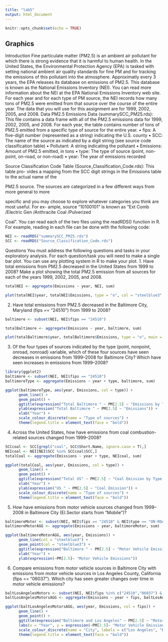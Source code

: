 ---
title: "lab5"
output: html_document
---

```{r setup, include=FALSE}
knitr::opts_chunk$set(echo = TRUE)
```

## Graphics
Introduction
Fine particulate matter (PM2.5) is an ambient air pollutant for which there is strong evidence
that it is harmful to human health. In the United States, the Environmental Protection
Agency (EPA) is tasked with setting national ambient air quality standards for fine PM and
for tracking the emissions of this pollutant into the atmosphere. Approximatly every 3 years,
the EPA releases its database on emissions of PM2.5. This database is known as the National
Emissions Inventory (NEI). You can read more information about the NEI at the EPA National
Emissions Inventory web site.
For each year and for each type of PM source, the NEI records how many tons of PM2.5 were
emitted from that source over the course of the entire year. The data that you will use for this
assignment are for 1999, 2002, 2005, and 2008.
Data
PM2.5 Emissions Data (summarySCC_PM25.rds): This file contains a data frame with all
of the PM2.5 emissions data for 1999, 2002, 2005, and 2008. For each year, the table contains
number of tons of PM2.5 emitted from a specific type of source for the entire year.
• fips: A five-digit number (represented as a string) indicating the U.S. county
• SCC: The name of the source as indicated by a digit string (see source code classification
table)
• Pollutant: A string indicating the pollutant
• Emissions: Amount of PM2.5 emitted, in tons
• type: The type of source (point, non-point, on-road, or non-road)
• year: The year of emissions recorded

Source Classification Code Table (Source_Classification_Code.rds): This table pro-
vides a mapping from the SCC digit strings in the Emissions table to the actual name of the

PM2.5 source. The sources are categorized in a few different ways from more general to more

specific and you may choose to explore whatever categories you think are most useful. For ex-
ample, source “10100101” is known as “Ext Comb /Electric Gen /Anthracite Coal /Pulverized

Coal”.
You can read each of the two files using the readRDS() function in R. For example, reading in
each file can be done with the following code:
```{r}
NEI <- readRDS("summarySCC_PM25.rds")
SCC <- readRDS("Source_Classification_Code.rds")
```

Questions
You must address the following questions and tasks in your exploratory analysis. For each
question/task you will need to make a single bar plot. You can use any plotting system in R
to make your plot.
1. Have total emissions from PM2.5 decreased in the United States from 1999 to 2008?
Make a plot showing the total PM2.5 emission from all sources for each of the years
1999, 2002, 2005, and 2008.
```{r}
totalNEI <- aggregate(Emissions ~ year, NEI, sum)

plot(totalNEI$year, totalNEI$Emissions, type = "o", col = "steelblue3", main = expression("Total US "~ PM[2.5]~ "Emissions by Year"), ylab = expression("Total US "~   PM[2.5] ~ "Emissions"), xlab = "Year")
```

2. Have total emissions from PM2.5 decreased in the Baltimore City, Maryland (fips
== "24510") from 1999 to 2008?
```{r}
baltimore <- subset(NEI, NEI$fips == "24510")

totalBaltimore <- aggregate(Emissions ~ year, baltimore, sum)

plot(totalBaltimore$year, totalBaltimore$Emissions, type = "o", main = expression("Total Baltimore" ~ PM[2.5] ~ "Emissions by Year"), xlab = "Year", ylab = expression("Total Baltimore "~ PM[2.5] ~ "Emissions"), col = "steelblue3")
```

3. Of the four types of sources indicated by the type (point, nonpoint, onroad, nonroad)
variable, which of these four sources have seen decreases in emissions from 1999–2008 for
Baltimore City? Which have seen increases in emissions from 1999–2008?
```{r}
library(ggplot2)
baltimore <- subset(NEI, NEI$fips == "24510")
baltimoreType <- aggregate(Emissions ~ year + type, baltimore, sum)

ggplot(baltimoreType, aes(year, Emissions, col = type)) +
      geom_line() +
      geom_point() +
      ggtitle(expression("Total Baltimore " ~ PM[2.5] ~ "Emissions by Type and Year")) +
      ylab(expression("Total Baltimore " ~ PM[2.5] ~ "Emissions")) +
      xlab("Year") +
      scale_colour_discrete(name = "Type of sources") +
      theme(legend.title = element_text(face = "bold"))
```

4. Across the United States, how have emissions from coal combustion-related sources
changed from 1999–2008?
```{r}
SCCcoal <- SCC[grepl("coal", SCC$Short.Name, ignore.case = T),]
NEIcoal <- NEI[NEI$SCC %in% SCCcoal$SCC,]
totalCoal <- aggregate(Emissions ~ year + type, NEIcoal, sum)

ggplot(totalCoal, aes(year, Emissions, col = type)) +
      geom_line() +
      geom_point() +
      ggtitle(expression("Total US" ~ PM[2.5] ~ "Coal Emission by Type and Year")) +
      xlab("Year") +
      ylab(expression("US " ~ PM[2.5] ~ "Coal Emission")) +
      scale_colour_discrete(name = "Type of sources") +
      theme(legend.title = element_text(face = "bold"))
```

5. How have emissions from motor vehicle sources changed from 1999–2008 in Baltimore
City (EI.Sector starts from “Mobile”)?
```{r}
baltimoreMotor <- subset(NEI, NEI$fips == "24510" & NEI$type == "ON-ROAD")
baltimoreMotorAGG <- aggregate(Emissions ~ year, baltimoreMotor, sum)

ggplot(baltimoreMotorAGG, aes(year, Emissions)) +
      geom_line(col = "steelblue3") +
      geom_point(col = "steelblue3") +
      ggtitle(expression("Baltimore " ~ PM[2.5] ~ "Motor Vehicle Emissions by Year")) +
      xlab("Year") +
      ylab(expression(~PM[2.5]~ "Motor Vehicle Emissions"))
```

6. Compare emissions from motor vehicle sources in Baltimore City with emissions from
motor vehicle sources in Los Angeles County, California (fips == "06037"). Which
city has seen greater changes over time in motor vehicle emissions?
```{r}
baltLosAngelesMotors <- subset(NEI, NEI$fips %in% c("24510","06037") & NEI$type == "ON-ROAD")
baltLosAngelesMotorsAGG <- aggregate(Emissions ~ year + fips, baltLosAngelesMotors, sum)

ggplot(baltLosAngelesMotorsAGG, aes(year, Emissions, col = fips)) +
      geom_line() +
      geom_point() +
      ggtitle(expression("Baltimore and Los Angeles" ~ PM[2.5] ~ "Motor Vehicle Emissions by Year")) +
      labs(x = "Year", y = expression(~PM[2.5]~ "Motor Vehicle Emissions") ) +
      scale_colour_discrete(name = "City", labels = c("Los Angeles", "Baltimore")) +
      theme(legend.title = element_text(face = "bold"))
```

